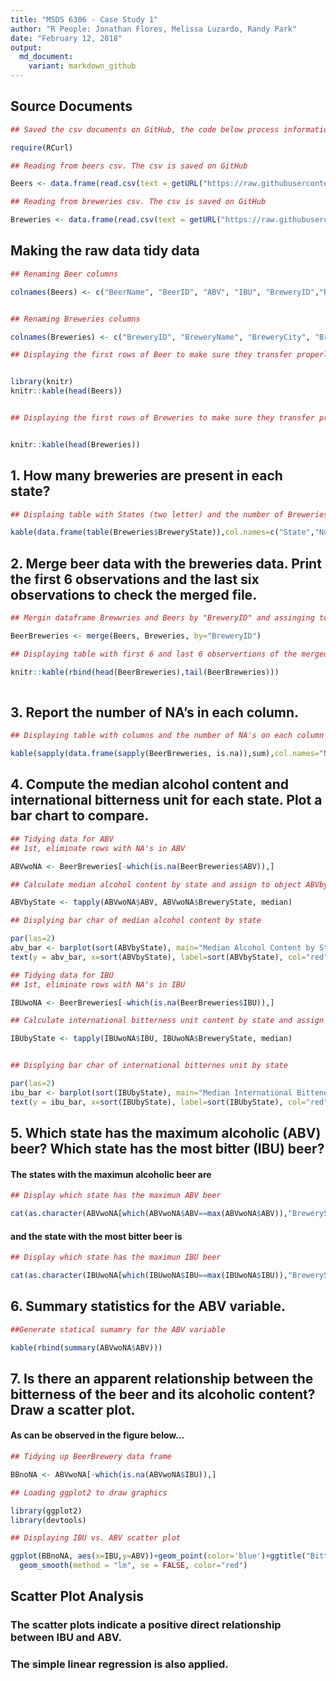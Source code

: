 ---
title: "MSDS 6306 - Case Study 1"
author: "R People: Jonathan Flores, Melissa Luzardo, Randy Park"
date: "February 12, 2018"
output: 
  md_document:
    variant: markdown_github
---

## Source Documents

``` {r echo=TRUE, comment=NA, results='asis'}

## Saved the csv documents on GitHub, the code below process information from GitHub instead of our local computers.

require(RCurl)

## Reading from beers csv. The csv is saved on GitHub

Beers <- data.frame(read.csv(text = getURL("https://raw.githubusercontent.com/jfzjonathan/casestudy1/master/Beers.csv"),header = TRUE,sep=","))

## Reading from breweries csv. The csv is saved on GitHub

Breweries <- data.frame(read.csv(text = getURL("https://raw.githubusercontent.com/jfzjonathan/casestudy1/master/Breweries.csv"),header = TRUE,sep=","))

```

## Making the raw data tidy data

```{r echo=TRUE, results='asis'}

## Renaming Beer columns

colnames(Beers) <- c("BeerName", "BeerID", "ABV", "IBU", "BreweryID","BeerStyle", "Ounces")


## Renaming Breweries columns

colnames(Breweries) <- c("BreweryID", "BreweryName", "BreweryCity", "BreweryState")

```

``` {r echo=TRUE, results='asis'}
## Displaying the first rows of Beer to make sure they transfer properly


library(knitr)
knitr::kable(head(Beers))


## Displaying the first rows of Breweries to make sure they transfer properly


knitr::kable(head(Breweries))

```

## 1. How many breweries are present in each state?


``` {r echo=TRUE,results='asis'}

## Displaing table with States (two letter) and the number of Breweries per State

kable(data.frame(table(Breweries$BreweryState)),col.names=c("State","Number of Breweries"))

```


## 2. Merge beer data with the breweries data. Print the first 6 observations and the last six observations to check the merged file.

``` {r echo=TRUE, results='asis'}

## Mergin dataframe Brewwries and Beers by "BreweryID" and assinging to object BeerBreweries

BeerBreweries <- merge(Beers, Breweries, by="BreweryID")

## Displaying table with first 6 and last 6 observertions of the merged file.

knitr::kable(rbind(head(BeerBreweries),tail(BeerBreweries)))  
                        
```



## 3. Report the number of NA's in each column.

``` {r echo=TRUE, results='asis'}

## Displaying table with columns and the number of NA's on each column

kable(sapply(data.frame(sapply(BeerBreweries, is.na)),sum),col.names="Number of NA's")

```


## 4. Compute the median alcohol content and international bitterness unit for each state. Plot a bar chart to compare.

``` {r echo=TRUE, results='asis', fig.height = 10, fig.width = 10}

## Tidying data for ABV
## 1st, eliminate rows with NA's in ABV

ABVwoNA <- BeerBreweries[-which(is.na(BeerBreweries$ABV)),]

## Calculate median alcohol content by state and assign to object ABVbyState, create 

ABVbyState <- tapply(ABVwoNA$ABV, ABVwoNA$BreweryState, median)

## Displying bar char of median alcohol content by state

par(las=2)
abv_bar <- barplot(sort(ABVbyState), main="Median Alcohol Content by State", horiz=TRUE, xlab="Median Alcohol Content", ylab="State", cex.names=0.4, col=topo.colors(nrow(ABVbyState)))
text(y = abv_bar, x=sort(ABVbyState), label=sort(ABVbyState), col="red")

```

``` {r echo=TRUE, results='asis', fig.height = 10, fig.width = 10}
## Tidying data for IBU
## 1st, eliminate rows with NA's in IBU

IBUwoNA <- BeerBreweries[-which(is.na(BeerBreweries$IBU)),]

## Calculate international bitterness unit content by state and assign to object IBUbyState

IBUbyState <- tapply(IBUwoNA$IBU, IBUwoNA$BreweryState, median)


## Displying bar char of international bitternes unit by state

par(las=2)
ibu_bar <- barplot(sort(IBUbyState), main="Median International Bitteness Unit by State", horiz=TRUE, xlab="Median International Bitterness Unit", ylab="State", cex.names=0.4, col=topo.colors(nrow(IBUbyState)))
text(y = ibu_bar, x=sort(IBUbyState), label=sort(IBUbyState), col="red")

```



## 5. Which state has the maximum alcoholic (ABV) beer? Which state has the most bitter (IBU) beer?

#### The states with the maximun alcoholic beer are
``` {r echo=TRUE, results='asis'}

## Display which state has the maximun ABV beer

cat(as.character(ABVwoNA[which(ABVwoNA$ABV==max(ABVwoNA$ABV)),"BreweryState"]))
```

#### and the state with the most bitter beer is
``` {r echo=TRUE,results='asis' }

## Display which state has the maximun IBU beer

cat(as.character(IBUwoNA[which(IBUwoNA$IBU==max(IBUwoNA$IBU)),"BreweryState"]))

```



## 6. Summary statistics for the ABV variable.

``` {r echo=TRUE, results='asis'}

##Generate statical sumamry for the ABV variable

kable(rbind(summary(ABVwoNA$ABV)))

```


## 7. Is there an apparent relationship between the bitterness of the beer and its alcoholic content? Draw a scatter plot.

#### As can be observed in the figure below...

``` {r echo=TRUE, results='asis',fig.height = 10, fig.width = 10}

## Tidying up BeerBrewery data frame

BBnoNA <- ABVwoNA[-which(is.na(ABVwoNA$IBU)),]

## Loading ggplot2 to draw graphics

library(ggplot2)
library(devtools)

## Displaying IBU vs. ABV scatter plot

ggplot(BBnoNA, aes(x=IBU,y=ABV))+geom_point(color='blue')+ggtitle("Bitterness of Beer vs. Alcoholic Content")+ 
  geom_smooth(method = "lm", se = FALSE, color="red") 
```

## Scatter Plot Analysis
### The scatter plots indicate a positive direct relationship between IBU and ABV.  
### The simple linear regression is also applied.

